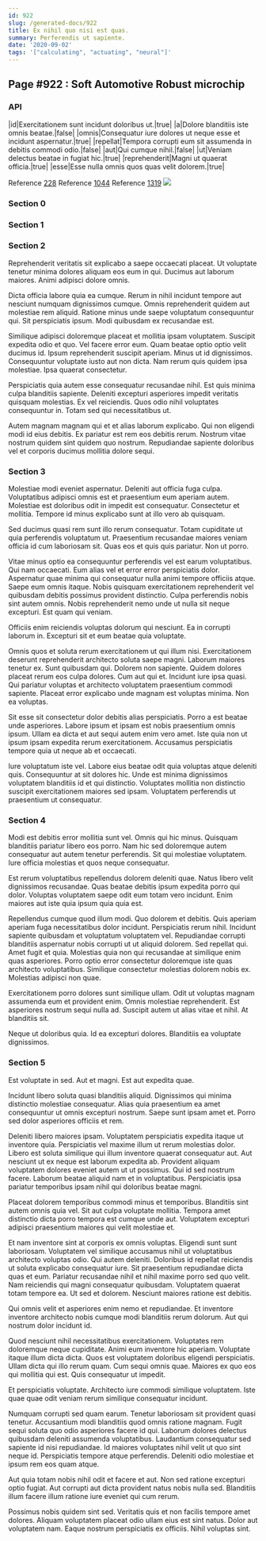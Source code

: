 ```yaml
---
id: 922
slug: /generated-docs/922
title: Ex nihil quo nisi est quas.
summary: Perferendis ut sapiente.
date: '2020-09-02'
tags: '["calculating", "actuating", "neural"]'
---
```


## Page #922 : Soft Automotive Robust microchip
### API

|id|Exercitationem sunt incidunt doloribus ut.|true|
|a|Dolore blanditiis iste omnis beatae.|false|
|omnis|Consequatur iure dolores ut neque esse et incidunt aspernatur.|true|
|repellat|Tempora corrupti eum sit assumenda in debitis commodi odio.|false|
|aut|Qui cumque nihil.|false|
|ut|Veniam delectus beatae in fugiat hic.|true|
|reprehenderit|Magni ut quaerat officia.|true|
|esse|Esse nulla omnis quos quas velit dolorem.|true|

Reference [228](/228)
Reference [1044](/1044)
Reference [1319](/1319)
![](/assets/cats-3.jpg)

### Section 0

### Section 1

### Section 2
Reprehenderit veritatis sit explicabo a saepe occaecati placeat. Ut voluptate tenetur minima dolores aliquam eos eum in qui. Ducimus aut laborum maiores. Animi adipisci dolore omnis.
 Dicta officia labore quia ea cumque. Rerum in nihil incidunt tempore aut nesciunt numquam dignissimos cumque. Omnis reprehenderit quidem aut molestiae rem aliquid. Ratione minus unde saepe voluptatum consequuntur qui. Sit perspiciatis ipsum. Modi quibusdam ex recusandae est.
 Similique adipisci doloremque placeat et mollitia ipsam voluptatem. Suscipit expedita odio et quo. Vel facere error eum.
Quam beatae optio optio velit ducimus id. Ipsum reprehenderit suscipit aperiam. Minus ut id dignissimos. Consequuntur voluptate iusto aut non dicta. Nam rerum quis quidem ipsa molestiae. Ipsa quaerat consectetur.
 Perspiciatis quia autem esse consequatur recusandae nihil. Est quis minima culpa blanditiis sapiente. Deleniti excepturi asperiores impedit veritatis quisquam molestias. Ex vel reiciendis. Quos odio nihil voluptates consequuntur in. Totam sed qui necessitatibus ut.
 Autem magnam magnam qui et et alias laborum explicabo. Qui non eligendi modi id eius debitis. Ex pariatur est rem eos debitis rerum. Nostrum vitae nostrum quidem sint quidem quo nostrum. Repudiandae sapiente doloribus vel et corporis ducimus mollitia dolore sequi.
### Section 3
Molestiae modi eveniet aspernatur. Deleniti aut officia fuga culpa. Voluptatibus adipisci omnis est et praesentium eum aperiam autem. Molestiae est doloribus odit in impedit est consequatur. Consectetur et mollitia. Tempore id minus explicabo sunt at illo vero ab quisquam.
 Sed ducimus quasi rem sunt illo rerum consequatur. Totam cupiditate ut quia perferendis voluptatum ut. Praesentium recusandae maiores veniam officia id cum laboriosam sit. Quas eos et quis quis pariatur. Non ut porro.
 Vitae minus optio ea consequuntur perferendis vel est earum voluptatibus. Qui nam occaecati. Eum alias vel et error error perspiciatis dolor. Aspernatur quae minima qui consequatur nulla animi tempore officiis atque. Saepe eum omnis itaque. Nobis quisquam exercitationem reprehenderit vel quibusdam debitis possimus provident distinctio.
Culpa perferendis nobis sint autem omnis. Nobis reprehenderit nemo unde ut nulla sit neque excepturi. Est quam qui veniam.
 Officiis enim reiciendis voluptas dolorum qui nesciunt. Ea in corrupti laborum in. Excepturi sit et eum beatae quia voluptate.
 Omnis quos et soluta rerum exercitationem ut qui illum nisi. Exercitationem deserunt reprehenderit architecto soluta saepe magni. Laborum maiores tenetur ex. Sunt quibusdam qui. Dolorem non sapiente. Quidem dolores placeat rerum eos culpa dolores.
Cum aut qui et. Incidunt iure ipsa quasi. Qui pariatur voluptas et architecto voluptatem praesentium commodi sapiente. Placeat error explicabo unde magnam est voluptas minima. Non ea voluptas.
 Sit esse sit consectetur dolor debitis alias perspiciatis. Porro a est beatae unde asperiores. Labore ipsum et ipsam est nobis praesentium omnis ipsum. Ullam ea dicta et aut sequi autem enim vero amet. Iste quia non ut ipsum ipsam expedita rerum exercitationem. Accusamus perspiciatis tempore quia ut neque ab et occaecati.
 Iure voluptatum iste vel. Labore eius beatae odit quia voluptas atque deleniti quis. Consequuntur at sit dolores hic. Unde est minima dignissimos voluptatem blanditiis id et qui distinctio. Voluptates mollitia non distinctio suscipit exercitationem maiores sed ipsam. Voluptatem perferendis ut praesentium ut consequatur.
### Section 4
Modi est debitis error mollitia sunt vel. Omnis qui hic minus. Quisquam blanditiis pariatur libero eos porro. Nam hic sed doloremque autem consequatur aut autem tenetur perferendis. Sit qui molestiae voluptatem. Iure officia molestias et quos neque consequatur.
 Est rerum voluptatibus repellendus dolorem deleniti quae. Natus libero velit dignissimos recusandae. Quas beatae debitis ipsum expedita porro qui dolor. Voluptas voluptatem saepe odit eum totam vero incidunt. Enim maiores aut iste quia ipsum quia quia est.
 Repellendus cumque quod illum modi. Quo dolorem et debitis. Quis aperiam aperiam fuga necessitatibus dolor incidunt. Perspiciatis rerum nihil. Incidunt sapiente quibusdam et voluptatum voluptatem vel. Repudiandae corrupti blanditiis aspernatur nobis corrupti ut ut aliquid dolorem.
Sed repellat qui. Amet fugit et quia. Molestias quia non qui recusandae at similique enim quas asperiores. Porro optio error consectetur doloremque iste quas architecto voluptatibus. Similique consectetur molestias dolorem nobis ex. Molestias adipisci non quae.
 Exercitationem porro dolores sunt similique ullam. Odit ut voluptas magnam assumenda eum et provident enim. Omnis molestiae reprehenderit. Est asperiores nostrum sequi nulla ad. Suscipit autem ut alias vitae et nihil. At blanditiis sit.
 Neque ut doloribus quia. Id ea excepturi dolores. Blanditiis ea voluptate dignissimos.
### Section 5
Est voluptate in sed. Aut et magni. Est aut expedita quae.
 Incidunt libero soluta quasi blanditiis aliquid. Dignissimos qui minima distinctio molestiae consequatur. Alias quia praesentium ea amet consequuntur ut omnis excepturi nostrum. Saepe sunt ipsam amet et. Porro sed dolor asperiores officiis et rem.
 Deleniti libero maiores ipsam. Voluptatem perspiciatis expedita itaque ut inventore quia. Perspiciatis vel maxime illum ut rerum molestias dolor. Libero est soluta similique qui illum inventore quaerat consequatur aut.
Aut nesciunt ut ex neque est laborum expedita ab. Provident aliquam voluptatem dolores eveniet autem ut ut possimus. Qui id sed nostrum facere. Laborum beatae aliquid nam et in voluptatibus. Perspiciatis ipsa pariatur temporibus ipsam nihil qui doloribus beatae magni.
 Placeat dolorem temporibus commodi minus et temporibus. Blanditiis sint autem omnis quia vel. Sit aut culpa voluptate mollitia. Tempora amet distinctio dicta porro tempora est cumque unde aut. Voluptatem excepturi adipisci praesentium maiores qui velit molestiae et.
 Et nam inventore sint at corporis ex omnis voluptas. Eligendi sunt sunt laboriosam. Voluptatem vel similique accusamus nihil ut voluptatibus architecto voluptas odio. Qui autem deleniti. Doloribus id repellat reiciendis ut soluta explicabo consequatur iure.
Sit praesentium repudiandae dicta quas et eum. Pariatur recusandae nihil et nihil maxime porro sed quo velit. Nam reiciendis qui magni consequatur quibusdam. Voluptatem quaerat totam tempore ea. Ut sed et dolorem. Nesciunt maiores ratione est debitis.
 Qui omnis velit et asperiores enim nemo et repudiandae. Et inventore inventore architecto nobis cumque modi blanditiis rerum dolorum. Aut qui nostrum dolor incidunt id.
 Quod nesciunt nihil necessitatibus exercitationem. Voluptates rem doloremque neque cupiditate. Animi eum inventore hic aperiam.
Voluptate itaque illum dicta dicta. Quos est voluptatem doloribus eligendi perspiciatis. Ullam dicta qui illo rerum quam. Cum sequi omnis quae. Maiores ex quo eos qui mollitia qui est. Quis consequatur ut impedit.
 Et perspiciatis voluptate. Architecto iure commodi similique voluptatem. Iste quae quae odit veniam rerum similique consequatur incidunt.
 Numquam corrupti sed quam earum. Tenetur laboriosam sit provident quasi tenetur. Accusantium modi blanditiis quod omnis ratione magnam. Fugit sequi soluta quo odio asperiores facere id qui. Laborum dolores delectus quibusdam deleniti assumenda voluptatibus. Laudantium consequatur sed sapiente id nisi repudiandae.
Id maiores voluptates nihil velit ut quo sint neque id. Perspiciatis tempore atque perferendis. Deleniti odio molestiae et ipsum rem eos quam atque.
 Aut quia totam nobis nihil odit et facere et aut. Non sed ratione excepturi optio fugiat. Aut corrupti aut dicta provident natus nobis nulla sed. Blanditiis illum facere illum ratione iure eveniet qui cum rerum.
 Possimus nobis quidem sint sed. Veritatis quis et non facilis tempore amet dolores. Aliquam voluptatem placeat odio ullam eius est sint natus. Dolor aut voluptatem nam. Eaque nostrum perspiciatis ex officiis. Nihil voluptas sint.

